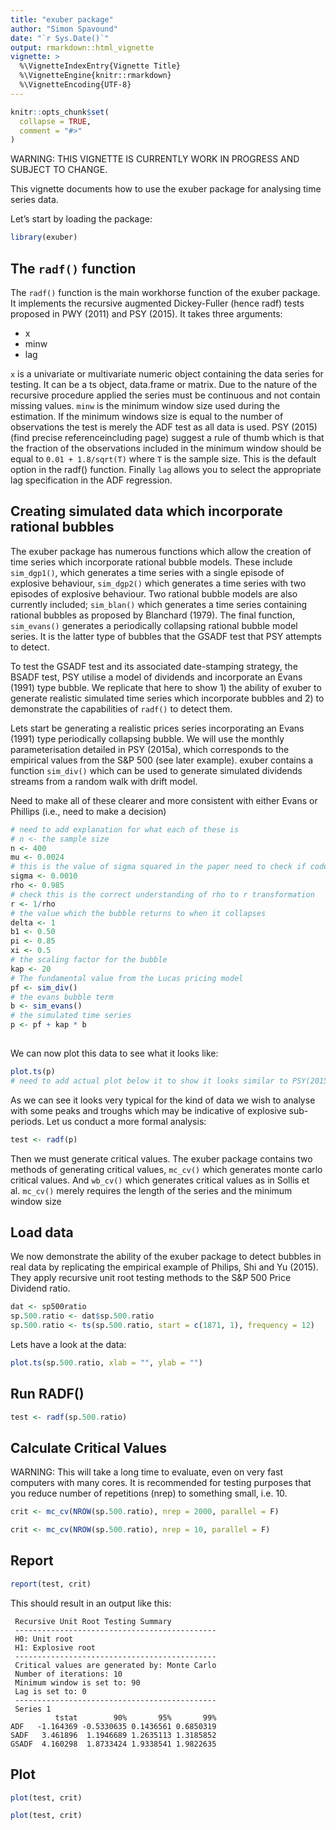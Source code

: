 ```yaml
---
title: "exuber package"
author: "Simon Spavound"
date: "`r Sys.Date()`"
output: rmarkdown::html_vignette
vignette: >
  %\VignetteIndexEntry{Vignette Title}
  %\VignetteEngine{knitr::rmarkdown}
  %\VignetteEncoding{UTF-8}
---
```


```r
knitr::opts_chunk$set(
  collapse = TRUE,
  comment = "#>"
)
```

WARNING: THIS VIGNETTE IS CURRENTLY WORK IN PROGRESS AND SUBJECT TO CHANGE.

This vignette documents how to use the exuber package for analysing time series data.

Let's start by loading the package:

```r
library(exuber)
```

## The `radf()` function

The `radf()` function is the main workhorse function of the exuber package. It implements the recursive augmented Dickey-Fuller (hence radf) tests proposed in PWY (2011) and PSY (2015). It takes three arguments:

* x
* minw
* lag

`x` is a univariate or multivariate numeric object containing the data series for testing. It can be a ts object, data.frame or matrix. Due to the nature of the recursive procedure applied the series must be continuous and not contain missing values. `minw` is the minimum window size used during the estimation. If the minimum windows size is equal to the number of observations the test is merely the ADF test as all data is used. PSY (2015) (find precise referenceincluding page) suggest a rule of thumb which is that the fraction of the observations included in the minimum window should be equal to `0.01 + 1.8/sqrt(T)` where `T` is the sample size. This is the default option in the radf() function. Finally `lag` allows you to select the appropriate lag specification in the ADF regression.



## Creating simulated data which incorporate rational bubbles

The exuber package has numerous functions which allow the creation of time series which incorporate rational bubble models. These include `sim_dgp1()`, which generates a time series with a single episode of explosive behaviour, `sim_dgp2()` which generates a time series with two episodes of explosive behaviour. Two rational bubble models are also currently included; `sim_blan()` which generates a time series containing rational bubbles as proposed by Blanchard (1979). The final function, `sim_evans()` generates a periodically collapsing rational bubble model series. It is the latter type of bubbles that the GSADF test that PSY attempts to detect.

To test the GSADF test and its associated date-stamping strategy, the BSADF test, PSY utilise a model of dividends and incorporate an Evans (1991) type bubble. We replicate that here to show 1) the ability of exuber to generate realistic simulated time series which incorporate bubbles and 2) to demonstrate the capabilities of `radf()` to detect them.

Lets start be generating a realistic prices series incorporating an Evans (1991) type periodically collapsing bubble. We will use the monthly parameterisation detailed in PSY (2015a), which corresponds to the empirical values from the S&amp;P 500 (see later example). exuber contains a function `sim_div()` which can be used to generate simulated dividends streams from a random walk with drift model.

Need to make all of these clearer and more consistent with either Evans or Phillips (i.e., need to make a decision)

```r
# need to add explanation for what each of these is
# n <- the sample size
n <- 400
mu <- 0.0024
# this is the value of sigma squared in the paper need to check if code takes sigma (i.e. do i need to take sqroot)
sigma <- 0.0010
rho <- 0.985
# check this is the correct understanding of rho to r transformation
r <- 1/rho
# the value which the bubble returns to when it collapses
delta <- 1
b1 <- 0.50
pi <- 0.85
xi <- 0.5
# the scaling factor for the bubble
kap <- 20
# The fundamental value from the Lucas pricing model
pf <- sim_div()
# the evans bubble term
b <- sim_evans()
# the simulated time series
p <- pf + kap * b
  
```

We can now plot this data to see what it looks like:

```r
plot.ts(p)
# need to add actual plot below it to show it looks similar to PSY(2015)
```

As we can see it looks very typical for the kind of data we wish to analyse with some peaks and troughs which may be indicative of explosive sub-periods. Let us conduct a more formal analysis:

```r
test <- radf(p)
```

Then we must generate critical values. The exuber package contains two methods of generating critical values, `mc_cv()` which generates monte carlo critical values. And `wb_cv()` which generates critical values as in Sollis et al. `mc_cv()` merely requires the length of the series and the minimum window size





## Load data

We now demonstrate the ability of the exuber package to detect bubbles in real data by replicating the empirical example of Philips, Shi and Yu (2015). They apply recursive unit root testing methods to the S&amp;P 500 Price Dividend ratio.

<!-- this will need a lot of modification once I have worked out how to correctly attach the data file --> 

```r
dat <- sp500ratio
sp.500.ratio <- dat$sp.500.ratio
sp.500.ratio <- ts(sp.500.ratio, start = c(1871, 1), frequency = 12)
```

Lets have a look at the data:

<!-- need to read up how to correctly format these graphs -->

```r
plot.ts(sp.500.ratio, xlab = "", ylab = "")
```

## Run RADF()

```r
test <- radf(sp.500.ratio)
```

## Calculate Critical Values

WARNING: This will take a long time to evaluate, even on very fast computers with many cores. It is recommended for testing purposes that you reduce number of repetitions (nrep) to something small, i.e. 10.

```r
crit <- mc_cv(NROW(sp.500.ratio), nrep = 2000, parallel = F)
```

```r
crit <- mc_cv(NROW(sp.500.ratio), nrep = 10, parallel = F)
```

## Report

```r
report(test, crit)
```

This should result in an output like this:

```
 Recursive Unit Root Testing Summary 
 --------------------------------------------- 
 H0: Unit root  
 H1: Explosive root 
 ---------------------------------------------
 Critical values are generated by: Monte Carlo 
 Number of iterations: 10 
 Minimum window is set to: 90 
 Lag is set to: 0 
 ---------------------------------------------
 Series 1 
          tstat        90%       95%       99%
ADF   -1.164369 -0.5330635 0.1436561 0.6850319
SADF   3.461896  1.1946689 1.2635113 1.3185852
GSADF  4.160298  1.8733424 1.9338541 1.9822635
```

## Plot

<!-- see issue tracker cannot modify x labels -->

```r
plot(test, crit)
```

```r
plot(test, crit)
```

<!-- need to investigate including a fomal reference section here -->

